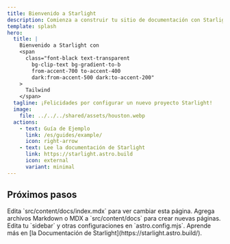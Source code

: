 ```yaml
---
title: Bienvenido a Starlight
description: Comienza a construir tu sitio de documentación con Starlight.
template: splash
hero:
  title: |
    Bienvenido a Starlight con
    <span
      class="font-black text-transparent
        bg-clip-text bg-gradient-to-b
        from-accent-700 to-accent-400
        dark:from-accent-500 dark:to-accent-200"
    >
      Tailwind
    </span>
  tagline: ¡Felicidades por configurar un nuevo proyecto Starlight!
  image:
    file: ../../../shared/assets/houston.webp
  actions:
    - text: Guía de Ejemplo
      link: /es/guides/example/
      icon: right-arrow
    - text: Lee la documentación de Starlight
      link: https://starlight.astro.build
      icon: external
      variant: minimal
---
```



## Próximos pasos

<CardGrid stagger>
  <Card title="Actualizar contenido" icon="pencil">
    Edita `src/content/docs/index.mdx` para ver cambiar esta página.
  </Card>
  <Card title="Agregar nuevo contenido" icon="add-document">
    Agrega archivos Markdown o MDX a `src/content/docs` para crear nuevas
    páginas.
  </Card>
  <Card title="Configura tu sitio" icon="setting">
    Edita tu `sidebar` y otras configuraciones en `astro.config.mjs`.
  </Card>
  <Card title="Lee la documentación" icon="open-book">
    Aprende más en [la Documentación de
    Starlight](https://starlight.astro.build/).
  </Card>
</CardGrid>
